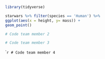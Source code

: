 ```r
library(tidyverse)
```

```r
starwars %>% filter(species == 'Human') %>%
ggplot(aes(x = height, y= mass)) +
geom_point()
```

```r
# Code team member 2
```


```r
# Code team member 3
```

```r
# Code team member 4
``